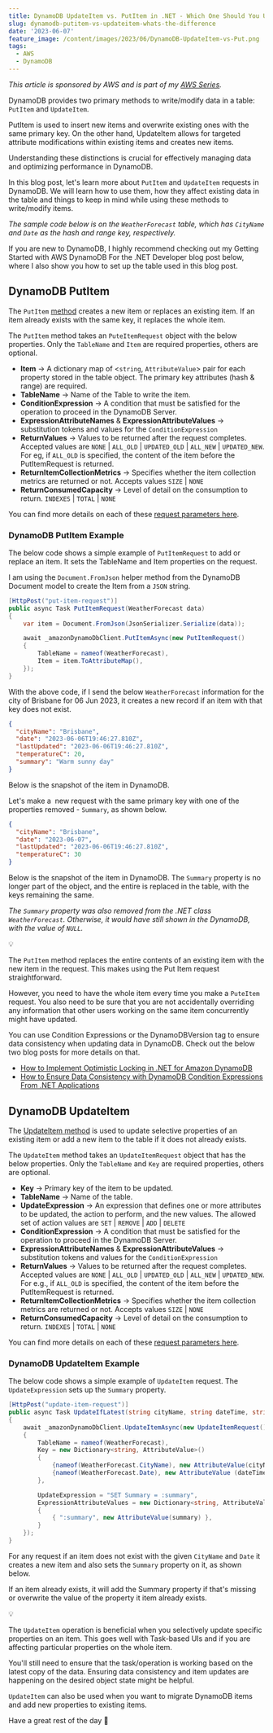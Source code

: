 ```yaml
---
title: DynamoDB UpdateItem vs. PutItem in .NET - Which One Should You Use?
slug: dynamodb-putitem-vs-updateitem-whats-the-difference
date: '2023-06-07'
feature_image: /content/images/2023/06/DynamoDB-UpdateItem-vs-Put.png
tags:
  - AWS
  - DynamoDB
---
```

_This article is sponsored by AWS and is part of my [AWS Series](/tag/aws/)._

DynamoDB provides two primary methods to write/modify data in a table: `PutItem` and `UpdateItem`.

PutItem is used to insert new items and overwrite existing ones with the same primary key. On the other hand, UpdateItem allows for targeted attribute modifications within existing items and creates new items.

Understanding these distinctions is crucial for effectively managing data and optimizing performance in DynamoDB.

<EmbedCard src="https://www.youtube.com/embed/VXNEaYZ1EXs?feature=oembed" title="DynamoDB Update vs. Put | .NET ON AWS | AWS Serverless | Amazon" />

In this blog post, let's learn more about `PutItem` and `UpdateItem` requests in DynamoDB. We will learn how to use them, how they affect existing data in the table and things to keep in mind while using these methods to write/modify items.

_The sample code below is on the `WeatherForecast` table, which has `CityName` and `Date` as the hash and range key, respectively._

If you are new to DynamoDB, I highly recommend checking out my Getting Started with AWS DynamoDB For the .NET Developer blog post below, where I also show you how to set up the table used in this blog post.

<BookmarkCard href="/blog/aws-dynamodb-net-core/" title="AWS DynamoDB For The .NET Developer: How To Easily Get Started" description="Learn how to get started with AWS DynamoDB with .NET Core by updating the default ASP NET Web API template to use DynamoDB as it’s data store. We will learn to do basic Creat, Read, Update and Delete operations from the API." icon="/content/images/size/w256h256/2022/10/logo-512x512.png" />

## DynamoDB PutItem

The `PutItem` [method](https://docs.aws.amazon.com/amazondynamodb/latest/APIReference/API_PutItem.html) creates a new item or replaces an existing item. If an item already exists with the same key, it replaces the whole item.

The `PutItem` method takes an `PuteItemRequest` object with the below properties. Only the `TableName` and `Item` are required properties, others are optional.

-   **Item** → A dictionary map of <`string`, `AttributeValue`\> pair for each property stored in the table object. The primary key attributes (hash & range) are required.
-   **TableName** → Name of the Table to write the item.
-   **ConditionExpression** → A condition that must be satisfied for the operation to proceed in the DynamoDB Server.
-   **ExpressionAttributeNames** & **ExpressionAttributeValues** → substitution tokens and values for the `ConditionExpression`
-   **ReturnValues** → Values to be returned after the request completes. Accepted values are `NONE` | `ALL_OLD` | `UPDATED_OLD` | `ALL_NEW` | `UPDATED_NEW`. For eg, if `ALL_OLD` is specified, the content of the item before the PutItemRequest is returned.
-   **ReturnItemCollectionMetrics** → Specifies whether the item collection metrics are returned or not. Accepts values `SIZE` | `NONE`
-   **ReturnConsumedCapacity** → Level of detail on the consumption to return. `INDEXES` | `TOTAL` | `NONE`

You can find more details on each of these [request parameters here](https://docs.aws.amazon.com/amazondynamodb/latest/APIReference/API_PutItem.html#API_PutItem_RequestParameters).

### DynamoDB PutItem Example

The below code shows a simple example of `PutItemRequest` to add or replace an item. It sets the TableName and Item properties on the request.

I am using the `Document.FromJson` helper method from the DynamoDB Document model to create the Item from a `JSON` string.

```csharp
[HttpPost("put-item-request")]
public async Task PutItemRequest(WeatherForecast data)
{
    var item = Document.FromJson(JsonSerializer.Serialize(data));

    await _amazonDynamoDbClient.PutItemAsync(new PutItemRequest()
    {
        TableName = nameof(WeatherForecast),
        Item = item.ToAttributeMap(),
    });
}
```

With the above code, if I send the below `WeatherForecast` information for the city of Brisbane for 06 Jun 2023, it creates a new record if an item with that key does not exist.

```json
{
  "cityName": "Brisbane",
  "date": "2023-06-06T19:46:27.810Z",
  "lastUpdated": "2023-06-06T19:46:27.810Z",
  "temperatureC": 20,
  "summary": "Warm sunny day"
}
```

Below is the snapshot of the item in DynamoDB.

<ImageCard src="/content/images/2023/06/image.png" alt="Snapshot of the item in DynamoDB showing all the properties that are set for the request just made." caption="Snapshot of the item in DynamoDB showing all the properties that are set for the request just made." />

Let's make a  new request with the same primary key with one of the properties removed - `Summary`, as shown below.

```json
{
  "cityName": "Brisbane",
  "date": "2023-06-07",
  "lastUpdated": "2023-06-06T19:46:27.810Z",
  "temperatureC": 30
}
```

Below is the snapshot of the item in DynamoDB. The `Summary` property is no longer part of the object, and the entire is replaced in the table, with the keys remaining the same.

<ImageCard src="/content/images/2023/06/image-1.png" alt="" />

_The `Summary` property was also removed from the .NET class `WeatherForecast`. Otherwise, it would have still shown in the DynamoDB, with the value of `NULL`._

💡

The `PutItem` method replaces the entire contents of an existing item with the new item in the request. This makes using the Put Item request straightforward. 

However, you need to have the whole item every time you make a `PuteItem` request. You also need to be sure that you are not accidentally overriding any information that other users working on the same item concurrently might have updated.

You can use Condition Expressions or the DynamoDBVersion tag to ensure data consistency when updating data in DynamoDB. Check out the below two blog posts for more details on that.

-   [How to Implement Optimistic Locking in .NET for Amazon DynamoDB](/blog/dynamodb-optimistic-locking/)
-   [How to Ensure Data Consistency with DynamoDB Condition Expressions From .NET Applications](/blog/dynamodb-condition-expressions-dotnet/)

## DynamoDB UpdateItem

The [UpdateItem method](https://docs.aws.amazon.com/amazondynamodb/latest/APIReference/API_UpdateItem.html) is used to update selective properties of an existing item or add a new item to the table if it does not already exists.

The `UpdateItem` method takes an `UpdateItemRequest` object that has the below properties. Only the `TableName` and `Key` are required properties, others are optional.

-   **Key** → Primary key of the item to be updated.
-   **TableName** → Name of the table.
-   **UpdateExpression** → An expression that defines one or more attributes to be updated, the action to perform, and the new values. The allowed set of action values are `SET` | `REMOVE` | `ADD` | `DELETE`
-   **ConditionExpression** → A condition that must be satisfied for the operation to proceed in the DynamoDB Server.
-   **ExpressionAttributeNames** & **ExpressionAttributeValues** → substitution tokens and values for the `ConditionExpression`
-   **ReturnValues** → Values to be returned after the request completes. Accepted values are `NONE` | `ALL_OLD` | `UPDATED_OLD` | `ALL_NEW` | `UPDATED_NEW`. For e.g., if `ALL_OLD` is specified, the content of the item before the PutItemRequest is returned.
-   **ReturnItemCollectionMetrics** → Specifies whether the item collection metrics are returned or not. Accepts values `SIZE` | `NONE`
-   **ReturnConsumedCapacity** → Level of detail on the consumption to return. `INDEXES` | `TOTAL` | `NONE`

You can find more details on each of these [request parameters here](https://docs.aws.amazon.com/amazondynamodb/latest/APIReference/API_UpdateItem.html#API_UpdateItem_RequestParameters).

### DynamoDB UpdateItem Example

The below code shows a simple example of `UpdateItem` request. The `UpdateExpression` sets up the `Summary` property.

```csharp
[HttpPost("update-item-request")]
public async Task UpdateIfLatest(string cityName, string dateTime, string summary)
{
    await _amazonDynamoDbClient.UpdateItemAsync(new UpdateItemRequest()
    {
        TableName = nameof(WeatherForecast),
        Key = new Dictionary<string, AttributeValue>()
        {
            {nameof(WeatherForecast.CityName), new AttributeValue(cityName) },
            {nameof(WeatherForecast.Date), new AttributeValue (dateTime)}
        },

        UpdateExpression = "SET Summary = :summary",
        ExpressionAttributeValues = new Dictionary<string, AttributeValue>
        {
            { ":summary", new AttributeValue(summary) },
        }
    });
}
```

For any request if an item does not exist with the given `CityName` and `Date` it creates a new item and also sets the `Summary` property on it, as shown below.

<ImageCard src="/content/images/2023/06/image-2.png" alt="Snapshot of DynamoDB table item showing a new item created by the UpdateItem request with just the Summary property and the CityName and Date primary keys." caption="Snapshot of DynamoDB table item showing a new item created by the UpdateItem request with just the Summary property and the CityName and Date primary keys." />

If an item already exists, it will add the Summary property if that's missing or overwrite the value of the property it item already exists.

💡

The `UpdateItem` operation is beneficial when you selectively update specific properties on an item. This goes well with Task-based UIs and if you are affecting particular properties on the whole item. 

You'll still need to ensure that the task/operation is working based on the latest copy of the data. Ensuring data consistency and item updates are happening on the desired object state might be helpful.

`UpdateItem` can also be used when you want to migrate DynamoDB items and add new properties to existing items.

Have a great rest of the day 👋
